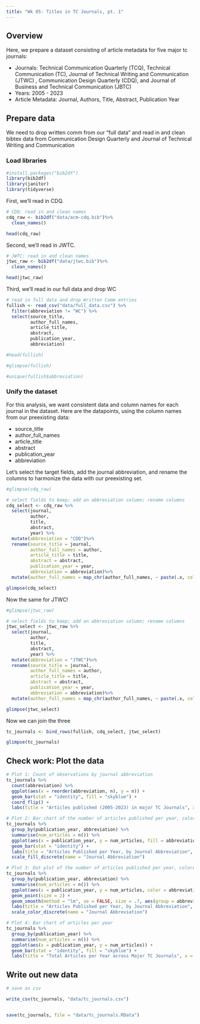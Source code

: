 ```yaml
---
title: "Wk 05: Titles in TC Journals, pt. 1"
---
```


## Overview

Here, we prepare a dataset consisting of article metadata for five major tc journals:

* Journals: Technical Communication Quarterly (TCQ), Technical Communication (TC), Journal of Technical Writing and Communication (JTWC)
, Communication Design Quarterly (CDQ), and Journal of Business and Technical Communication (JBTC)
* Years: 2005 - 2023
* Article Metadata: Journal, Authors, Title, Abstract, Publication Year

## Prepare data

We need to drop written comm from our "full data" and read in and clean bibtex data from Communication Design Quarterly and Journal of Technical Writing and Communication

### Load libraries

```r
#install.packages("bib2df")
library(bib2df)
library(janitor)
library(tidyverse)
```
First, we'll read in CDQ.
```r
# CDQ: read in and clean names
cdq_raw <- bib2df("data/acm-cdq.bib")%>%
  clean_names()

head(cdq_raw)
```


Second, we'll read in JWTC.
```r
# JWTC: read in and clean names
jtwc_raw <- bib2df("data/jtwc.bib")%>%
  clean_names()

head(jtwc_raw)
```


Third, we'll read in our full data and drop WC
```r
# read in full data and drop Written Comm entries
fullish <- read_csv("data/full_data.csv") %>%
  filter(abbreviation != "WC") %>%
  select(source_title,
         author_full_names,
         article_title,
         abstract,
         publication_year,
         abbreviation)

#head(fullish)

#glimpse(fullish)

#unique(fullish$abbreviation)
```

### Unify the dataset

For this analysis, we want consistent data and column names for each journal in the dataset. Here are the datapoints, using the column names from our preexisting data:

* source_title
* author_full_names
* article_title
* abstract
* publication_year
* abbreviation

Let's select the target fields, add the journal abbreviation, and rename the columns to harmonize the data with our preexisting set. 
```r
#glimpse(cdq_raw)

# select fields to keep; add an abbreviation column; rename columns
cdq_select <- cdq_raw %>%
  select(journal,
         author,
         title,
         abstract,
         year) %>%
  mutate(abbreviation = "CDQ")%>%
  rename(source_title = journal,
         author_full_names = author,
         article_title = title,
         abstract = abstract,
         publication_year = year,
         abbreviation = abbreviation)%>%
  mutate(author_full_names = map_chr(author_full_names, ~ paste(.x, collapse = "; ")))

glimpse(cdq_select)

```

Now the same for JTWC!
```r
#glimpse(jtwc_raw)

# select fields to keep; add an abbreviation column; rename columns
jtwc_select <- jtwc_raw %>%
  select(journal,
         author,
         title,
         abstract,
         year) %>%
  mutate(abbreviation = "JTWC")%>%
  rename(source_title = journal,
         author_full_names = author,
         article_title = title,
         abstract = abstract,
         publication_year = year,
         abbreviation = abbreviation)%>%
  mutate(author_full_names = map_chr(author_full_names, ~ paste(.x, collapse = "; ")))

glimpse(jtwc_select)

```

Now we can join the three

```r
tc_journals <- bind_rows(fullish, cdq_select, jtwc_select)

glimpse(tc_journals)
```
## Check work: Plot the data

```r
# Plot 1: Count of observations by journal abbreviation
tc_journals %>%
  count(abbreviation) %>%
  ggplot(aes(x = reorder(abbreviation, n), y = n)) +
  geom_bar(stat = "identity", fill = "skyblue") +
  coord_flip() +
  labs(title = "Articles published (2005-2023) in major TC Journals", x = "Journal", y = "Articles")
```
```r
# Plot 2: Bar chart of the number of articles published per year, colored by journal abbreviation
tc_journals %>%
  group_by(publication_year, abbreviation) %>%
  summarise(num_articles = n()) %>%
  ggplot(aes(x = publication_year, y = num_articles, fill = abbreviation)) +
  geom_bar(stat = "identity") +
  labs(title = "Articles Published per Year, by Journal Abbreviation", x = "Publication Year", y = "Number of Articles") +
  scale_fill_discrete(name = "Journal Abbreviation")
```
```r
# Plot 3: Dot plot of the number of articles published per year, colored by journal abbreviation with trend lines
tc_journals %>%
  group_by(publication_year, abbreviation) %>%
  summarise(num_articles = n()) %>%
  ggplot(aes(x = publication_year, y = num_articles, color = abbreviation)) +
  geom_point(size = 2) +
  geom_smooth(method = "lm", se = FALSE, size = .7, aes(group = abbreviation), linetype = "dashed") +
  labs(title = "Articles Published per Year, by Journal Abbreviation", x = "Publication Year", y = "Number of Articles") +
  scale_color_discrete(name = "Journal Abbreviation")
```


```r
# Plot 4: Bar chart of articles per year
tc_journals %>%
  group_by(publication_year) %>%
  summarise(num_articles = n()) %>%
  ggplot(aes(x = publication_year, y = num_articles)) +
  geom_bar(stat = "identity", fill = "skyblue") +
  labs(title = "Total Articles per Year across Major TC Journals", x = "Publication Year", y = "Number of Articles")
```

## Write out new data

```r
# save as csv

write_csv(tc_journals, "data/tc_journals.csv")


save(tc_journals, file = "data/tc_journals.RData")
```

